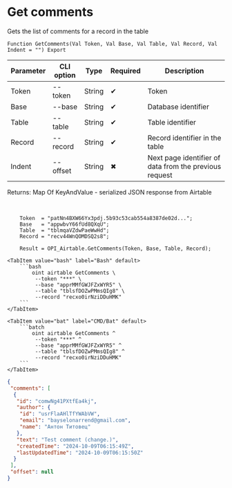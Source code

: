 ﻿---
sidebar_position: 1
---


# Get comments
 Gets the list of comments for a record in the table



`Function GetComments(Val Token, Val Base, Val Table, Val Record, Val Indent = "") Export`

  | Parameter | CLI option | Type | Required | Description |
  |-|-|-|-|-|
  | Token | --token | String | &#x2714; | Token |
  | Base | --base | String | &#x2714; | Database identifier |
  | Table | --table | String | &#x2714; | Table identifier |
  | Record | --record | String | &#x2714; | Record identifier in the table |
  | Indent | --offset | String | &#x2716; | Next page identifier of data from the previous request |

  
  Returns:  Map Of KeyAndValue - serialized JSON response from Airtable

<br/>




```bsl title="1C:Enterprise/OneScript code example"
    Token  = "patNn4BXW66Yx3pdj.5b93c53cab554a8387de02d...";
    Base   = "appwbvY66fUd8QXqU";
    Table  = "tblmqaVZdwPaeWwHd";
    Record = "recv44WnQOMDSQ2s8";

    Result = OPI_Airtable.GetComments(Token, Base, Table, Record);
```
 

 <Tabs>
  
    <TabItem value="bash" label="Bash" default>
        ```bash
            oint airtable GetComments \
             --token "***" \
             --base "apprMMfGWJFZxWYR5" \
             --table "tblsfDOZwPMmsQIg8" \
             --record "recxo0irNziDDuHMK"
        ```
    </TabItem>
  
    <TabItem value="bat" label="CMD/Bat" default>
        ```batch
            oint airtable GetComments ^
             --token "***" ^
             --base "apprMMfGWJFZxWYR5" ^
             --table "tblsfDOZwPMmsQIg8" ^
             --record "recxo0irNziDDuHMK"
        ```
    </TabItem>
</Tabs>


```json title="Result"
{
 "comments": [
  {
   "id": "comwNg41PXtfEa4kj",
   "author": {
    "id": "usrFlaAHlTfYWAbVW",
    "email": "bayselonarrend@gmail.com",
    "name": "Антон Титовец"
   },
   "text": "Test comment (change.)",
   "createdTime": "2024-10-09T06:15:49Z",
   "lastUpdatedTime": "2024-10-09T06:15:50Z"
  }
 ],
 "offset": null
}
```
